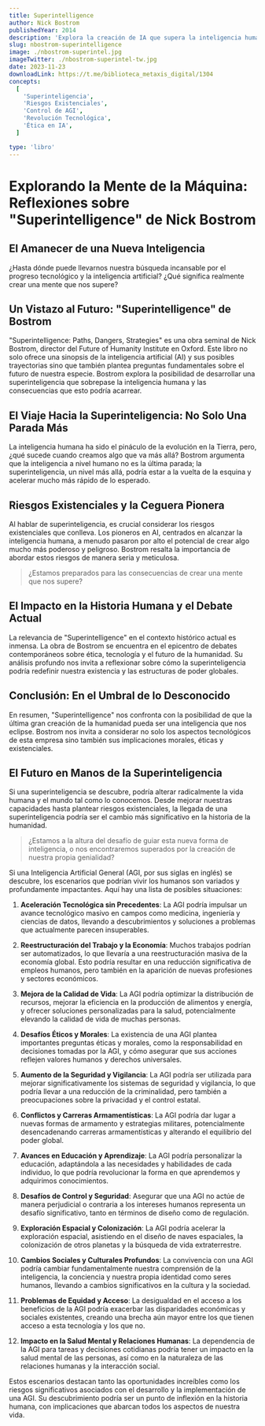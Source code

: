 ```yaml
---
title: Superintelligence
author: Nick Bostrom
publishedYear: 2014
description: 'Explora la creación de IA que supera la inteligencia humana, sus impactos y desafíos éticos. Reflexiona sobre control, riesgos existenciales y el futuro de la humanidad en la era de la superinteligencia.'
slug: nbostrom-superintelligence
image: ./nbostrom-superintel.jpg
imageTwitter: ./nbostrom-superintel-tw.jpg
date: 2023-11-23
downloadLink: https://t.me/biblioteca_metaxis_digital/1304
concepts:
  [
    'Superinteligencia',
    'Riesgos Existenciales',
    'Control de AGI',
    'Revolución Tecnológica',
    'Ética en IA',
  ]

type: 'libro'
---
```


# Explorando la Mente de la Máquina: Reflexiones sobre "Superintelligence" de Nick Bostrom

## **El Amanecer de una Nueva Inteligencia**

¿Hasta dónde puede llevarnos nuestra búsqueda incansable por el progreso tecnológico y la inteligencia artificial? ¿Qué significa realmente crear una mente que nos supere?

## **Un Vistazo al Futuro: "Superintelligence" de Bostrom**

"Superintelligence: Paths, Dangers, Strategies" es una obra seminal de Nick Bostrom, director del Future of Humanity Institute en Oxford. Este libro no solo ofrece una sinopsis de la inteligencia artificial (AI) y sus posibles trayectorias sino que también plantea preguntas fundamentales sobre el futuro de nuestra especie. Bostrom explora la posibilidad de desarrollar una superinteligencia que sobrepase la inteligencia humana y las consecuencias que esto podría acarrear.

## **El Viaje Hacia la Superinteligencia: No Solo Una Parada Más**

La inteligencia humana ha sido el pináculo de la evolución en la Tierra, pero, ¿qué sucede cuando creamos algo que va más allá? Bostrom argumenta que la inteligencia a nivel humano no es la última parada; la superinteligencia, un nivel más allá, podría estar a la vuelta de la esquina y acelerar mucho más rápido de lo esperado.

## **Riesgos Existenciales y la Ceguera Pionera**

Al hablar de superinteligencia, es crucial considerar los riesgos existenciales que conlleva. Los pioneros en AI, centrados en alcanzar la inteligencia humana, a menudo pasaron por alto el potencial de crear algo mucho más poderoso y peligroso. Bostrom resalta la importancia de abordar estos riesgos de manera seria y meticulosa.

> ¿Estamos preparados para las consecuencias de crear una mente que nos supere?

## **El Impacto en la Historia Humana y el Debate Actual**

La relevancia de "Superintelligence" en el contexto histórico actual es inmensa. La obra de Bostrom se encuentra en el epicentro de debates contemporáneos sobre ética, tecnología y el futuro de la humanidad. Su análisis profundo nos invita a reflexionar sobre cómo la superinteligencia podría redefinir nuestra existencia y las estructuras de poder globales.

## **Conclusión: En el Umbral de lo Desconocido**

En resumen, "Superintelligence" nos confronta con la posibilidad de que la última gran creación de la humanidad pueda ser una inteligencia que nos eclipse. Bostrom nos invita a considerar no solo los aspectos tecnológicos de esta empresa sino también sus implicaciones morales, éticas y existenciales.

## **El Futuro en Manos de la Superinteligencia**

Si una superinteligencia se descubre, podría alterar radicalmente la vida humana y el mundo tal como lo conocemos. Desde mejorar nuestras capacidades hasta plantear riesgos existenciales, la llegada de una superinteligencia podría ser el cambio más significativo en la historia de la humanidad.

> ¿Estamos a la altura del desafío de guiar esta nueva forma de inteligencia, o nos encontraremos superados por la creación de nuestra propia genialidad?

Si una Inteligencia Artificial General (AGI, por sus siglas en inglés) se descubre, los escenarios que podrían vivir los humanos son variados y profundamente impactantes. Aquí hay una lista de posibles situaciones:

1. **Aceleración Tecnológica sin Precedentes**: La AGI podría impulsar un avance tecnológico masivo en campos como medicina, ingeniería y ciencias de datos, llevando a descubrimientos y soluciones a problemas que actualmente parecen insuperables.

2. **Reestructuración del Trabajo y la Economía**: Muchos trabajos podrían ser automatizados, lo que llevaría a una reestructuración masiva de la economía global. Esto podría resultar en una reducción significativa de empleos humanos, pero también en la aparición de nuevas profesiones y sectores económicos.

3. **Mejora de la Calidad de Vida**: La AGI podría optimizar la distribución de recursos, mejorar la eficiencia en la producción de alimentos y energía, y ofrecer soluciones personalizadas para la salud, potencialmente elevando la calidad de vida de muchas personas.

4. **Desafíos Éticos y Morales**: La existencia de una AGI plantea importantes preguntas éticas y morales, como la responsabilidad en decisiones tomadas por la AGI, y cómo asegurar que sus acciones reflejen valores humanos y derechos universales.

5. **Aumento de la Seguridad y Vigilancia**: La AGI podría ser utilizada para mejorar significativamente los sistemas de seguridad y vigilancia, lo que podría llevar a una reducción de la criminalidad, pero también a preocupaciones sobre la privacidad y el control estatal.

6. **Conflictos y Carreras Armamentísticas**: La AGI podría dar lugar a nuevas formas de armamento y estrategias militares, potencialmente desencadenando carreras armamentísticas y alterando el equilibrio del poder global.

7. **Avances en Educación y Aprendizaje**: La AGI podría personalizar la educación, adaptándola a las necesidades y habilidades de cada individuo, lo que podría revolucionar la forma en que aprendemos y adquirimos conocimientos.

8. **Desafíos de Control y Seguridad**: Asegurar que una AGI no actúe de manera perjudicial o contraria a los intereses humanos representa un desafío significativo, tanto en términos de diseño como de regulación.

9. **Exploración Espacial y Colonización**: La AGI podría acelerar la exploración espacial, asistiendo en el diseño de naves espaciales, la colonización de otros planetas y la búsqueda de vida extraterrestre.

10. **Cambios Sociales y Culturales Profundos**: La convivencia con una AGI podría cambiar fundamentalmente nuestra comprensión de la inteligencia, la conciencia y nuestra propia identidad como seres humanos, llevando a cambios significativos en la cultura y la sociedad.

11. **Problemas de Equidad y Acceso**: La desigualdad en el acceso a los beneficios de la AGI podría exacerbar las disparidades económicas y sociales existentes, creando una brecha aún mayor entre los que tienen acceso a esta tecnología y los que no.

12. **Impacto en la Salud Mental y Relaciones Humanas**: La dependencia de la AGI para tareas y decisiones cotidianas podría tener un impacto en la salud mental de las personas, así como en la naturaleza de las relaciones humanas y la interacción social.

Estos escenarios destacan tanto las oportunidades increíbles como los riesgos significativos asociados con el desarrollo y la implementación de una AGI. Su descubrimiento podría ser un punto de inflexión en la historia humana, con implicaciones que abarcan todos los aspectos de nuestra vida.
